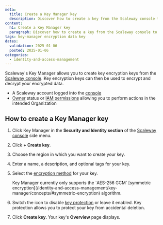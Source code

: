 ```yaml
---
meta:
  title: Create a Key Manager key
  description: Discover how to create a key from the Scaleway console to decrypt your data using Scaleway's Key Manager.
content:
  h1: Create a Key Manager key
  paragraph: Discover how to create a key from the Scaleway console to decrypt your data using Scaleway's Key Manager.
tags: key-manager encryption data key
dates:
  validation: 2025-01-06
  posted: 2025-01-06
categories:
  - identity-and-access-management
---
```


Scaleway's Key Manager allows you to create key encryption keys from the [Scaleway console](https://console.scaleway.com). Key encryption keys can then be used to encrypt and decrypt your encrypted data.

<Macro id="requirements" />

- A Scaleway account logged into the [console](https://console.scaleway.com)
- [Owner](/identity-and-access-management/iam/concepts/#owner) status or [IAM permissions](/identity-and-access-management/iam/concepts/#permission) allowing you to perform actions in the intended Organization

## How to create a Key Manager key

1. Click Key Manager in the **Security and Identity section** of the [Scaleway console](https://console.scaleway.com) side menu.
2. Click **+ Create key**.
3. Choose the region in which you want to create your key.
4. Enter a name, a description, and optional tags for your key.
5. Select the [encryption method](/identity-and-access-management/key-manager/concepts/#encryption-method) for your key.

    <Message type="important">
     Key Manager currently only supports the `AES-256 GCM` [symmetric encryption](/identity-and-access-management/key-manager/concepts/#symmetric-encryption) algorithm.
    </Message>
6. Switch the <Icon name="toggle" /> icon to disable [key protection](/identity-and-access-management/key-manager/concepts/#key-protection) or leave it enabled.
    <Message type="note">
     Key protection allows you to protect your key from accidental deletion.
    </Message>
7. Click **Create key**. Your key's **Overview** page displays.